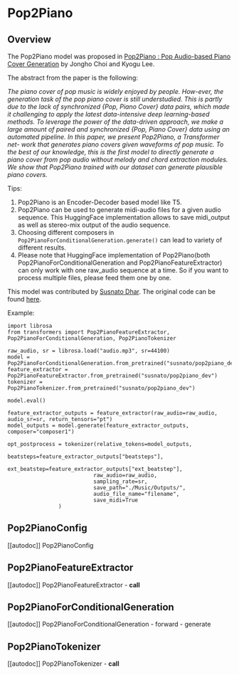 <!--Copyright 2023 The HuggingFace Team. All rights reserved.

Licensed under the Apache License, Version 2.0 (the "License"); you may not use this file except in compliance with
the License. You may obtain a copy of the License at

http://www.apache.org/licenses/LICENSE-2.0

Unless required by applicable law or agreed to in writing, software distributed under the License is distributed on
an "AS IS" BASIS, WITHOUT WARRANTIES OR CONDITIONS OF ANY KIND, either express or implied. See the License for the
specific language governing permissions and limitations under the License.
-->

# Pop2Piano

## Overview

The Pop2Piano model was proposed in [Pop2Piano : Pop Audio-based Piano Cover Generation](https://arxiv.org/abs/2211.00895) by Jongho Choi and Kyogu Lee.

The abstract from the paper is the following:

*The piano cover of pop music is widely enjoyed by people. How-ever,
the generation task of the pop piano cover is still understudied.
This is partly due to the lack of synchronized {Pop, Piano
Cover} data pairs, which made it challenging to apply the latest
data-intensive deep learning-based methods. To leverage the power
of the data-driven approach, we make a large amount of paired and
synchronized {Pop, Piano Cover} data using an automated
pipeline. In this paper, we present Pop2Piano, a Transformer net-
work that generates piano covers given waveforms of pop music. To
the best of our knowledge, this is the first model to directly generate
a piano cover from pop audio without melody and chord extraction
modules. We show that Pop2Piano trained with our dataset can
generate plausible piano covers.*


Tips:

1. Pop2Piano is an Encoder-Decoder based model like T5.
2. Pop2Piano can be used to generate midi-audio files for a given audio sequence. This HuggingFace implementation allows to save midi_output as well as stereo-mix output of the audio sequence.
3. Choosing different composers in `Pop2PianoForConditionalGeneration.generate()` can lead to variety of different results.
4. Please note that  HuggingFace implementation of Pop2Piano(both Pop2PianoForConditionalGeneration and Pop2PianoFeatureExtractor) can only work with one raw_audio sequence at a time. So if you want to process multiple files, please feed them one by one.  

This model was contributed by [Susnato Dhar](https://huggingface.co/susnato).
The original code can be found [here](https://github.com/sweetcocoa/pop2piano).

Example:
```
import librosa
from transformers import Pop2PianoFeatureExtractor, Pop2PianoForConditionalGeneration, Pop2PianoTokenizer

raw_audio, sr = librosa.load("audio.mp3", sr=44100)
model = Pop2PianoForConditionalGeneration.from_pretrained("susnato/pop2piano_dev")
feature_extractor = Pop2PianoFeatureExtractor.from_pretrained("susnato/pop2piano_dev")
tokenizer = Pop2PianoTokenizer.from_pretrained("susnato/pop2piano_dev")

model.eval()

feature_extractor_outputs = feature_extractor(raw_audio=raw_audio, audio_sr=sr, return_tensors="pt")
model_outputs = model.generate(feature_extractor_outputs, composer="composer1")

opt_postprocess = tokenizer(relative_tokens=model_outputs,
                           beatsteps=feature_extractor_outputs["beatsteps"],
                           ext_beatstep=feature_extractor_outputs["ext_beatstep"],
                           raw_audio=raw_audio,
                           sampling_rate=sr,
                           save_path="./Music/Outputs/",
                           audio_file_name="filename",
                           save_midi=True
                )
```


## Pop2PianoConfig

[[autodoc]] Pop2PianoConfig

## Pop2PianoFeatureExtractor

[[autodoc]] Pop2PianoFeatureExtractor
    - __call__

## Pop2PianoForConditionalGeneration

[[autodoc]] Pop2PianoForConditionalGeneration
    - forward
    - generate

## Pop2PianoTokenizer

[[autodoc]] Pop2PianoTokenizer
    - __call__

